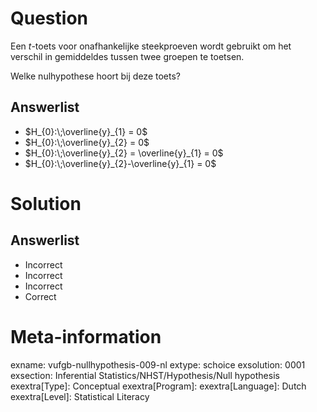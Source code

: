 Question
========

Een *t*-toets voor onafhankelijke steekproeven wordt gebruikt om het verschil in gemiddeldes tussen twee groepen te toetsen.

Welke nulhypothese hoort bij deze toets?
  
Answerlist
----------
* $H_{0}:\;\overline{y}_{1} = 0$
* $H_{0}:\;\overline{y}_{2} = 0$
* $H_{0}:\;\overline{y}_{2} = \overline{y}_{1} = 0$
* $H_{0}:\;\overline{y}_{2}-\overline{y}_{1} = 0$ 

Solution
========

Answerlist
----------
* Incorrect
* Incorrect
* Incorrect
* Correct

Meta-information
================
exname: vufgb-nullhypothesis-009-nl
extype: schoice
exsolution: 0001
exsection: Inferential Statistics/NHST/Hypothesis/Null hypothesis
exextra[Type]: Conceptual
exextra[Program]: 
exextra[Language]: Dutch
exextra[Level]: Statistical Literacy